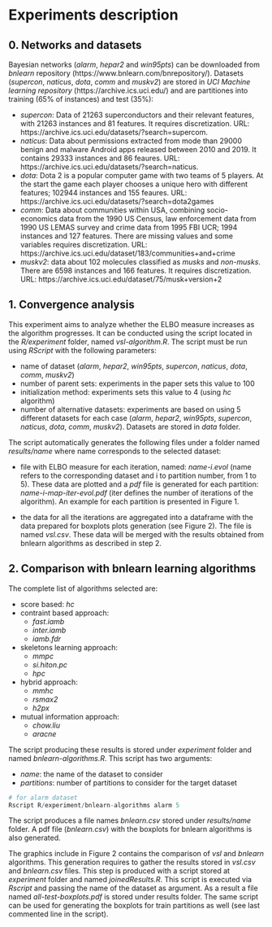 # Experiments description

## 0. Networks and datasets

Bayesian networks (*alarm*, *hepar2* and *win95pts*) can be downloaded from 
*bnlearn* repository (https://www.bnlearn.com/bnrepository/). Datasets 
(*supercon*, *naticus*, *dota*, *comm* and *muskv2*) are stored in
*UCI Machine learning repository* (https://archive.ics.uci.edu/) and are
partitiones into training (65% of instances) and test (35%):

* *supercon*: Data of 21263 superconductors and their relevant features, with
21263 instances and 81 features. It requires discretization. URL: https://archive.ics.uci.edu/datasets/?search=supercom.
* *naticus*: Data about permissions extracted from mode than 29000 benign and
malware Android apps released between 2010 and 2019. It contains 29333 instances and
86 feaures. URL: https://archive.ics.uci.edu/datasets/?search=naticus.
* *dota*: Dota 2 is a popular computer game with two teams of 5 players. At the 
start the game each player chooses a unique hero with different features; 102944 
instances and 155 feaures. URL: https://archive.ics.uci.edu/datasets/?search=dota2games
* *comm*: Data about communities within USA, combining socio-economics data from
the 1990 US Census, law enforcement data from 1990 US LEMAS survey and crime
data from 1995 FBI UCR; 1994 instances and 127 features. There are missing values
and some variables requires discretization. URL: https://archive.ics.uci.edu/dataset/183/communities+and+crime
* *muskv2*: data about 102 molecules classified as *musks* and *non-musks*. There
are 6598 instances and 166 features. It requires discretization. URL: https://archive.ics.uci.edu/dataset/75/musk+version+2

## 1. Convergence analysis

This experiment aims to analyze whether the ELBO measure increases as the 
algorithm progresses. It can be conducted using the script located in the 
*R/experiment* folder, named *vsl-algorithm.R*. The script must be run using 
*RScript* with the following parameters:

* name of dataset (*alarm*, *hepar2*, *win95pts*, *supercon*, *naticus*,
*dota*, *comm*, *muskv2*)
* number of parent sets: experiments in the paper sets this value to 100
* initialization method: experiments sets this value to 4 (using
*hc* algorithm)
* number of alternative datasets: experiments are based on using 5 different
datasets for each case (*alarm*, *hepar2*, *win95pts*, *supercon*, *naticus*,
*dota*, *comm*, *muskv2*). Datasets are stored in *data* folder.

The script automatically generates the following files under a folder named
*results/name* where name corresponds to the selected dataset:

* file with ELBO measure for each iteration, named: *name-i.evol* (name refers
to the corresponding dataset and i to partition number, from 1 to 5). These
data are plotted and a *pdf* file is generated for each partition: 
*name-i-map-iter-evol.pdf* (iter defines the number of iterations of the
algorithm). An example for each partition is presented in Figure 1.

* the data for all the iterations are aggregated into a dataframe with the 
data  prepared for boxplots plots generation (see Figure 2). The file is
named *vsl.csv*. These data will be merged with the results obtained from
bnlearn algorithms as described in step 2.

## 2. Comparison with bnlearn learning algorithms

The complete list of algorithms selected are:

* score based: *hc*
* contraint based approach:
  + *fast.iamb*
  + *inter.iamb*
  + *iamb.fdr*
* skeletons learning approach:
  + *mmpc*
  + *si.hiton.pc*
  + *hpc*
* hybrid approach:
  + *mmhc*
  + *rsmax2*
  + *h2px*
* mutual information approach:
  + *chow.liu*
  + *aracne*

The script producing these results is stored under *experiment* folder and
named *bnlearn-algorithms.R*. This script has two arguments:

* *name*: the name of the dataset to consider
* *partitions*: number of partitions to consider for the target dataset

```r
# for alarm dataset
Rscript R/experiment/bnlearn-algorithms alarm 5
```

The script produces a file names *bnlearn.csv* stored under *results/name* folder.
A pdf file (*bnlearn.csv*) with the boxplots for bnlearn algorithms is also generated.

The graphics include in Figure 2 contains the comparison of *vsl* and *bnlearn*
algorithms. This generation requires to gather the results stored in *vsl.csv*
and *bnlearn.csv* files. This step is produced with a script stored at
*experiment* folder and named *joinedResults.R*. This script is executed via
*Rscript* and passing the name of the dataset as argument. As a result a
file named *all-test-boxplots.pdf* is stored under results folder. The same
script can be used for generating the boxplots for train partitions as
well (see last commented line in the script).
